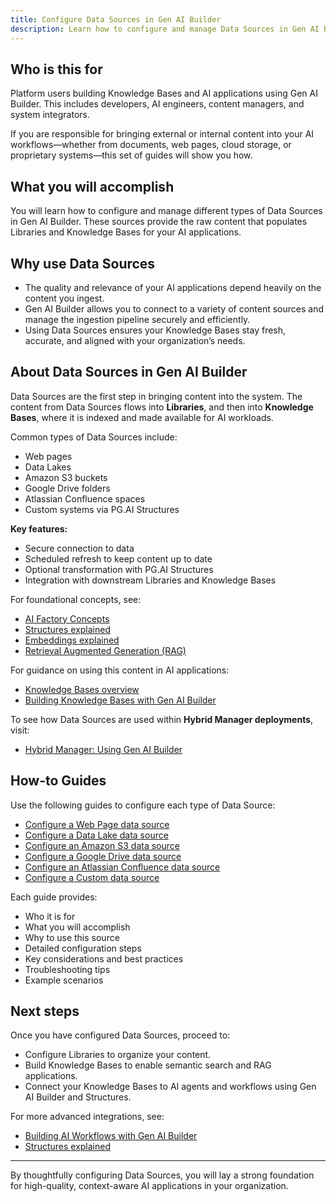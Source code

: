 ```yaml
---
title: Configure Data Sources in Gen AI Builder
description: Learn how to configure and manage Data Sources in Gen AI Builder to bring external and internal content into your Knowledge Bases.
---
```


## Who is this for

Platform users building Knowledge Bases and AI applications using Gen AI Builder.
This includes developers, AI engineers, content managers, and system integrators.

If you are responsible for bringing external or internal content into your AI workflows—whether from documents, web pages, cloud storage, or proprietary systems—this set of guides will show you how.

## What you will accomplish

You will learn how to configure and manage different types of Data Sources in Gen AI Builder.
These sources provide the raw content that populates Libraries and Knowledge Bases for your AI applications.

## Why use Data Sources

- The quality and relevance of your AI applications depend heavily on the content you ingest.
- Gen AI Builder allows you to connect to a variety of content sources and manage the ingestion pipeline securely and efficiently.
- Using Data Sources ensures your Knowledge Bases stay fresh, accurate, and aligned with your organization’s needs.

## About Data Sources in Gen AI Builder

Data Sources are the first step in bringing content into the system.
The content from Data Sources flows into **Libraries**, and then into **Knowledge Bases**, where it is indexed and made available for AI workloads.

Common types of Data Sources include:

- Web pages
- Data Lakes
- Amazon S3 buckets
- Google Drive folders
- Atlassian Confluence spaces
- Custom systems via PG.AI Structures

**Key features:**

- Secure connection to data
- Scheduled refresh to keep content up to date
- Optional transformation with PG.AI Structures
- Integration with downstream Libraries and Knowledge Bases

For foundational concepts, see:

- [AI Factory Concepts](../../../learn/explained/ai-factory-concepts)
- [Structures explained](../../../learn/explained/structures)
- [Embeddings explained](../../../learn/explained/embeddings)
- [Retrieval Augmented Generation (RAG)](../../../learn/explained/rag)

For guidance on using this content in AI applications:

- [Knowledge Bases overview](../../../pipeline/knowledge_base)
- [Building Knowledge Bases with Gen AI Builder](../../../learn/how-to/gen-ai/knowledge-base-setup) <!-- Placeholder link -->

To see how Data Sources are used within **Hybrid Manager deployments**, visit:

- [Hybrid Manager: Using Gen AI Builder](../../../../../hybrid-manager/ai-factory/gen-ai/builder/index)

## How-to Guides

Use the following guides to configure each type of Data Source:

- [Configure a Web Page data source](data-source-webpage)
- [Configure a Data Lake data source](data-source-data-lake)
- [Configure an Amazon S3 data source](data-source-s3)
- [Configure a Google Drive data source](data-source-google-drive)
- [Configure an Atlassian Confluence data source](data-source-confluence)
- [Configure a Custom data source](data-source-custom)

Each guide provides:

- Who it is for
- What you will accomplish
- Why to use this source
- Detailed configuration steps
- Key considerations and best practices
- Troubleshooting tips
- Example scenarios

## Next steps

Once you have configured Data Sources, proceed to:

- Configure Libraries to organize your content.
- Build Knowledge Bases to enable semantic search and RAG applications.
- Connect your Knowledge Bases to AI agents and workflows using Gen AI Builder and Structures.

For more advanced integrations, see:

- [Building AI Workflows with Gen AI Builder](edb-postgres-ai/ai-factory/learn/how-togen-ai/knowledge-base-setup) <!-- Placeholder link -->
- [Structures explained](../../../learn/explained/structures)

---

By thoughtfully configuring Data Sources, you will lay a strong foundation for high-quality, context-aware AI applications in your organization.
